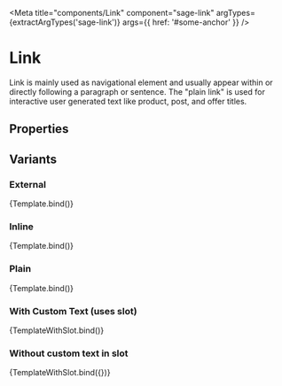 

<Meta title="components/Link" component="sage-link" argTypes={extractArgTypes('sage-link')} args={{ href: '#some-anchor' }} />


# Link

<p>
  Link is mainly used as navigational element and usually appear within or directly following a paragraph or sentence. The "plain link" is used for interactive user generated text
  like product, post, and offer titles.
</p>

## Properties

<ArgsTable of="sage-link" />

## Variants

### External

<Canvas>
  <Story name="External" args={{ external: true }}>
    {Template.bind()}
  </Story>
</Canvas>

### Inline

<Canvas>
  <Story name="Inline" args={{ href: 'https://www.google.com' }}>
    {Template.bind()}
  </Story>
</Canvas>

### Plain

<Canvas>
  <Story name="Plain" args={{ variant: 'plain' }}>
    {Template.bind()}
  </Story>
</Canvas>

### With Custom Text (uses slot)

<Canvas>
  <Story name="WithCustomText" args={{ slot: 'Overrides default use of href' }}>
    {TemplateWithSlot.bind()}
  </Story>
</Canvas>

### Without custom text in slot

<Canvas>
  <Story name="WithNoSlot">{TemplateWithSlot.bind({})}</Story>
</Canvas>
